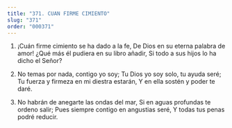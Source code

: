 ```yaml
---
title: "371. CUAN FIRME CIMIENTO"
slug: "371"
order: "000371"
---
```

1. ¡Cuán firme cimiento se ha dado a la fe,
De Dios en su eterna palabra de amor!
¿Qué más él pudiera en su libro añadir, Si todo a sus hijos lo ha dicho el Señor?

2. No temas por nada, contigo yo soy; Tu Dios yo soy solo, tu ayuda seré;
Tu fuerza y firmeza en mi diestra estarán, Y en ella sostén y poder te daré.

3. No habrán de anegarte las ondas del mar, Si en aguas profundas te ordeno salir; Pues siempre contigo en angustias seré, Y todas tus penas podré reducir.
